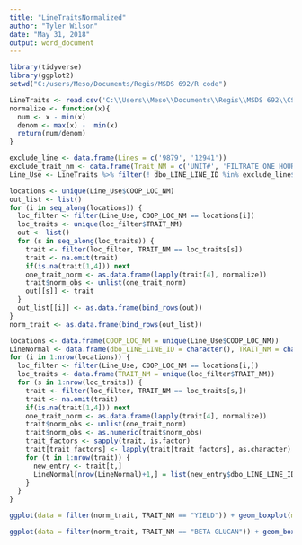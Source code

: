 ```yaml
---
title: "LineTraitsNormalized"
author: "Tyler Wilson"
date: "May 31, 2018"
output: word_document
---
```


```r
library(tidyverse)
library(ggplot2)
setwd("C:/users/Meso/Documents/Regis/MSDS 692/R code")
```

```r
LineTraits <- read.csv('C:\\Users\\Meso\\Documents\\Regis\\MSDS 692\\CSI2015_TRAITS_WITH_LOC.csv', header = TRUE, stringsAsFactors = FALSE, na.strings = c(NA, "NA", " NA"))
normalize <- function(x){
  num <- x - min(x)
  denom <- max(x) -  min(x)
  return(num/denom)
}

```

```r
exclude_line <- data.frame(Lines = c('9879', '12941'))
exclude_trait_nm <- data.frame(Trait_NM = c('UNIT#', 'FILTRATE ONE HOUR', 'MALT PROBLEMS', 'STEEP IN DATE', 'STEEP NUMBER'))
Line_Use <- LineTraits %>% filter(! dbo_LINE_LINE_ID %in% exclude_line$Lines, ! TRAIT_NM %in% exclude_trait_nm$Trait_NM)
```

```r
locations <- unique(Line_Use$COOP_LOC_NM)
out_list <- list()
for (i in seq_along(locations)) {
  loc_filter <- filter(Line_Use, COOP_LOC_NM == locations[i])
  loc_traits <- unique(loc_filter$TRAIT_NM)
  out <- list()
  for (s in seq_along(loc_traits)) {
    trait <- filter(loc_filter, TRAIT_NM == loc_traits[s])
    trait <- na.omit(trait)
    if(is.na(trait[1,4])) next
    one_trait_norm <- as.data.frame(lapply(trait[4], normalize))
    trait$norm_obs <- unlist(one_trait_norm)
    out[[s]] <- trait
  }
  out_list[[i]] <- as.data.frame(bind_rows(out))
}
norm_trait <- as.data.frame(bind_rows(out_list))
```

```r
locations <- data.frame(COOP_LOC_NM = unique(Line_Use$COOP_LOC_NM))
LineNormal <- data.frame(dbo_LINE_LINE_ID = character(), TRAIT_NM = character(), OBSRV_NT_NBR = numeric(), OBSRV_EFF_TSP = character(), COOP_LOC_NM = character(), norm_obs = numeric(), stringsAsFactors = FALSE)
for (i in 1:nrow(locations)) {
  loc_filter <- filter(Line_Use, COOP_LOC_NM == locations[i,])
  loc_traits <- data.frame(TRAIT_NM = unique(loc_filter$TRAIT_NM))
  for (s in 1:nrow(loc_traits)) {
    trait <- filter(loc_filter, TRAIT_NM == loc_traits[s,])
    trait <- na.omit(trait)
    if(is.na(trait[1,4])) next
    one_trait_norm <- as.data.frame(lapply(trait[4], normalize))
    trait$norm_obs <- unlist(one_trait_norm)
    trait$norm_obs <- as.numeric(trait$norm_obs)
    trait_factors <- sapply(trait, is.factor)
    trait[trait_factors] <- lapply(trait[trait_factors], as.character)
    for (t in 1:nrow(trait)) {
      new_entry <- trait[t,]
      LineNormal[nrow(LineNormal)+1,] = list(new_entry$dbo_LINE_LINE_ID, new_entry$TRAIT_NM, new_entry$OBSRV_NT_NBR, new_entry$OBSRV_EFF_TSP, new_entry$COOP_LOC_NM, new_entry$norm_obs)
    }
  }
}
```




```r
ggplot(data = filter(norm_trait, TRAIT_NM == "YIELD")) + geom_boxplot(mapping = aes(REGN_NM, norm_obs, color = LOC_NM)) + labs(title = "Yield for Inter Mountain and Mid West", x = 'Region Name', y = 'Normalized Value') + scale_color_discrete(name = 'Location Name')
```

```r
ggplot(data = filter(norm_trait, TRAIT_NM == "BETA GLUCAN")) + geom_boxplot(mapping = aes(REGN_NM, norm_obs, color = LOC_NM)) + labs(title = "Beta Glucan by Region", x = 'Region Name', y = 'Normalized Value') + scale_color_discrete(name = 'Location Name')
```


